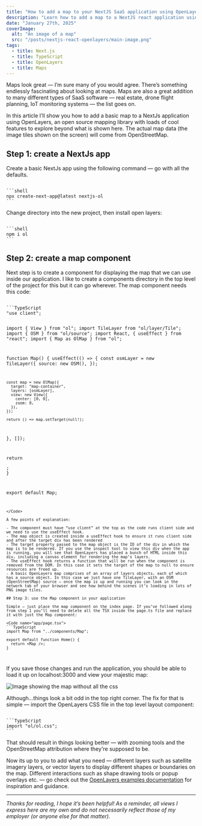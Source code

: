 ```yaml
---
title: "How to add a map to your NextJS SaaS application using OpenLayers"
description: "Learn how to add a map to a NextJS react application using OpenLayers."
date: "January 27th, 2025"
coverImage:
  alt: "An image of a map"
  src: "/posts/nextjs-react-openlayers/main-image.png"
tags:
  - title: Next.js
  - title: TypeScript
  - title: OpenLayers
  - title: Maps
---
```


Maps look great — I’m sure many of you would agree. There’s something endlessly fascinating about looking at maps. Maps are also a great addition to many different types of SaaS software — real estate, drone flight planning, IoT monitoring systems — the list goes on.

In this article I’ll show you how to add a basic map to a NextJs application using OpenLayers, an open source mapping library with loads of cool features to explore beyond what is shown here. The actual map data (the image tiles shown on the screen) will come from OpenStreetMap.

## Step 1: create a NextJs app

Create a basic NextJs app using the following command — go with all the defaults.

<Code>
```shell
npx create-next-app@latest nextjs-ol
```
</Code>

Change directory into the new project, then install open layers:

<Code>
```shell
npm i ol
```
</Code>

## Step 2: create a map component

Next step is to create a component for displaying the map that we can use inside our application. I like to create a components directory in the top level of the project for this but it can go wherever. The map component needs this code:

<Code name="components/map.tsx">
```TypeScript
"use client";

import { View } from "ol";
import TileLayer from "ol/layer/Tile";
import { OSM } from "ol/source";
import React, { useEffect } from "react";
import { Map as OlMap } from "ol";

function Map() {
  useEffect(() => {
    const osmLayer = new TileLayer({
      source: new OSM(),
    });

    const map = new OlMap({
      target: "map-container",
      layers: [osmLayer],
      view: new View({
        center: [0, 0],
        zoom: 0,
      }),
    });

    return () => map.setTarget(null!);
  }, []);

  return <div className="h-screen w-screen" id="map-container" />;
}

export default Map;
```
</Code>

A few points of explanation:

- The component must have “use client” at the top as the code runs client side and we need to use the useEffect hook.
- The map object is created inside a useEffect hook to ensure it runs client side and after the target div has been rendered
- The target property passed to the map object is the ID of the div in which the map is to be rendered. If you use the inspect tool to view this div when the app is running, you will see that OpenLayers has placed a bunch of HTML inside this div, including a canvas element for rendering the map’s layers.
- The useEffect hook returns a function that will be run when the component is removed from the DOM. In this case it sets the target of the map to null to ensure resources are freed up.
- A basic OpenLayers map comprises of an array of layers objects, each of which has a source object. In this case we just have one TileLayer, with an OSM (OpenStreetMap) source — once the map is up and running you can look in the network tab of your browser and see how behind the scenes it’s loading in lots of PNG image tiles.

## Step 3: use the Map component in your application

Simple — just place the map component on the index page. If you’ve followed along from step 1 you’ll need to delete all the TSX inside the page.ts file and replace it with just the Map component:

<Code name="app/page.tsx">
```TypeScript
import Map from "../components/Map";

export default function Home() {
  return <Map />;
}
```
</Code>

If you save those changes and run the application, you should be able to load it up on localhost:3000 and view your majestic map:

![Image showing the map without all the css](/posts/nextjs-react-openlayers/map-without-css.png)

Although…things look a bit odd in the top right corner. The fix for that is simple — import the OpenLayers CSS file in the top level layout component:

<Code name="app/layout.tsx">
```TypeScript
import "ol/ol.css";
```
</Code>

That should result in things looking better — with zooming tools and the OpenStreetMap attribution where they're supposed to be.

Now its up to you to add what you need — different layers such as satellite imagery layers, or vector layers to display different shapes or boundaries on the map. Different interactions such as shape drawing tools or popup overlays etc. — go check out the <a className="underline" href="https://openlayers.org/en/latest/examples/" target="_blank">OpenLayers examples documentation</a> for inspiration and guidance.

---

_Thanks for reading, I hope it’s been helpful! As a reminder, all views I express here are my own and do not necessarily reflect those of my employer (or anyone else for that matter)._




